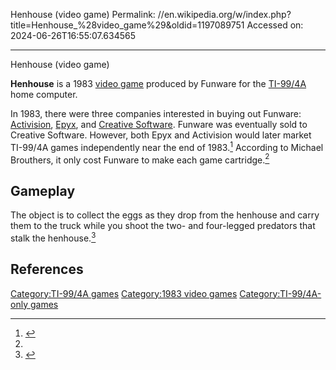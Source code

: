Henhouse (video game)
Permalink: //en.wikipedia.org/w/index.php?title=Henhouse_%28video_game%29&oldid=1197089751
Accessed on: 2024-06-26T16:55:07.634565



------
Henhouse (video game)
{{Short description|1983 video game}}

{{Orphan|date=September 2023}}
{{Infobox video game
| collapsible = 
| state = 
| italic title = 
| title = Henhouse
| image = File:Henhouse_1983_TI-99-4A_Cover_Art.jpg
| alt = 
| caption = 
| developer = 
| publisher = Funware
| series = 
| engine = 
| platforms = [[TI-99/4A]] 
| released = 1983
| genre = 
| modes = 
}}

'''Henhouse''' is a 1983 [[video game]] produced by Funware for the [[TI-99/4A]] home computer.

In 1983, there were three companies interested in buying out Funware: [[Activision]], [[Epyx]], and [[Creative Software]]. Funware was eventually sold to Creative Software. However, both Epyx and Activision would later market TI-99/4A games independently near the end of 1983.<ref name=vgh>{{cite web |title=Henhouse |url=https://www.videogamehouse.net/gamemain/cartsfh/henhouse/ |website=Video Game Warehouse |access-date=October 26, 2021}}</ref> According to Michael Brouthers, it only cost Funware {{USD|4}} to make each game cartridge.<ref name=vgh/>

== Gameplay ==
The object is to collect the eggs as they drop from the henhouse and carry them to the truck while you shoot the two- and four-legged predators that stalk the henhouse.<ref>{{cite journal |last1=Van Tyle |first1=Sherrie |title=Fun and Games with the TI-99/4A |journal=Creative Computing |date=September 1983 |volume=9 |issue=9 |pages=135 |url=https://www.atarimagazines.com/creative/v9n9/135_Fun_and_games_with_the_TI.php}}</ref>

== References ==
{{Reflist}}

[[Category:TI-99/4A games]]
[[Category:1983 video games]]
[[Category:TI-99/4A-only games]]